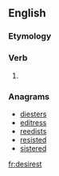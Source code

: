 ==English==

===Etymology===
{{suffix|desire|est|lang=en}}

===Verb===
{{head|en|verb form}}

# {{en-archaic second-person singular of|desire}}

===Anagrams===
* [[diesters#English|diesters]]
* [[editress#English|editress]]
* [[reedists#English|reedists]]
* [[resisted#English|resisted]]
* [[sistered#English|sistered]]

[[fr:desirest]]